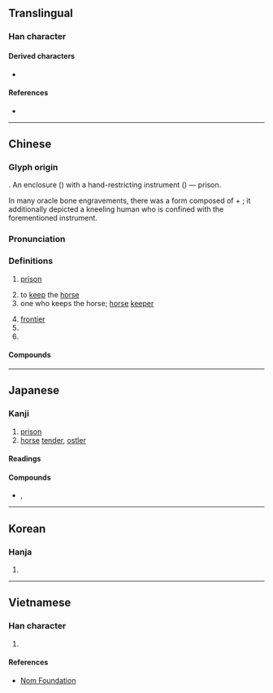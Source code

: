 {{also|禦}}
{{character info/new}}
==Translingual==

===Han character===
{{Han char|rn=31|rad=囗|as=08|sn=11|four=60401|canj=WGTJ|ids=⿴囗幸}}

====Derived characters====
* {{l|mul|[[㒁]], [[𡻢]]}}

====References====
* {{Han ref|kx=0219.110|dkj=04793|dj=0447.040|hdz=10720.070|uh=5709|ud=22281|bh=B0EB|bd=45291}}

----

==Chinese==
{{zh-forms}}

===Glyph origin===
{{liushu|p}}. An enclosure ({{l|zh|囗}}) with a hand-restricting instrument ({{l|zh|㚔}}) — prison.

In many oracle bone engravements, there was a form composed of {{l|zh|囗}} + {{l|zh|執}}; it additionally depicted a kneeling human who is confined with the forementioned instrument.

===Pronunciation===
{{zh-pron
|m=yǔ
|c=jyu5
|mc=y
|oc=y
|cat=n,v
}}

===Definitions===
{{zh-hanzi}}

# [[prison]]
#: {{zh-alt-inline|圄}}
# to [[keep]] the [[horse]]
# one who keeps the horse; [[horse]] [[keeper]]
#: {{zh-alt-inline|圄}}
# [[frontier]]
# {{zh-alt-form|禦}}
# {{zh-alt-form|敔}}

====Compounds====
{{zh-der|圉人|圉圉|圉絆|囹圉|圉師|強圉|牧圉|豢圉}}

----

==Japanese==

===Kanji===
{{ja-kanji|grade=|rs=囗08}}

# [[prison]]
# [[horse]] [[tender]], [[ostler]]

====Readings====
{{ja-readings
|goon=ご
|kanon=ぎょ
|kun=うまかい-<うまかひ-, ひとや-
}}

====Compounds====
* {{ja-r|囹圉|れいぎょ}}, {{ja-r|囹圉|れいご}}

----

==Korean==

===Hanja===
{{ko-hanja|hangeul=어|rv=eo|mr=ŏ}}

# {{rfdef|ko|sort=囗08}}

----

==Vietnamese==

===Han character===
{{vi-hantu|[[ngữ]], [[vũ]]|rs=囗08}}

# {{rfdef|vi|sort=囗08}}

====References====
* [http://nomfoundation.org/common/nom_details.php?codepoint=5709 Nom Foundation]